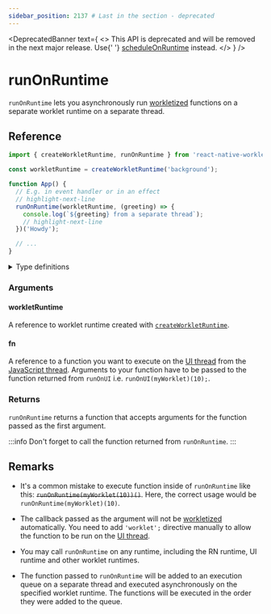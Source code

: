 ```yaml
---
sidebar_position: 2137 # Last in the section - deprecated
---
```


<DeprecatedBanner
  text={
    <>
      This API is deprecated and will be removed in the next major release. Use{' '}
      <a href="/docs/threading/scheduleOnRuntime">scheduleOnRuntime</a> instead.
    </>
  }
/>

# runOnRuntime

`runOnRuntime` lets you asynchronously run [workletized](/docs/fundamentals/glossary#to-workletize) functions on a separate worklet runtime on a separate thread.

## Reference

```javascript
import { createWorkletRuntime, runOnRuntime } from 'react-native-worklets';

const workletRuntime = createWorkletRuntime('background');

function App() {
  // E.g. in event handler or in an effect
  // highlight-next-line
  runOnRuntime(workletRuntime, (greeting) => {
    console.log(`${greeting} from a separate thread`);
    // highlight-next-line
  })('Howdy');

  // ...
}
```

<details>
<summary>Type definitions</summary>

```typescript
function runOnRuntime<A extends any[], R>(
  workletRuntime: WorkletRuntime,
  fn: (...args: A) => R
): (...args: Parameters<typeof fn>) => void;
```

</details>

### Arguments

#### workletRuntime

A reference to worklet runtime created with [`createWorkletRuntime`](/docs/threading/createWorkletRuntime).

#### fn

A reference to a function you want to execute on the [UI thread](/docs/fundamentals/glossary#ui-thread) from the [JavaScript thread](/docs/fundamentals/glossary#javascript-thread). Arguments to your function have to be passed to the function returned from `runOnUI` i.e. `runOnUI(myWorklet)(10);`.

### Returns

`runOnRuntime` returns a function that accepts arguments for the function passed as the first argument.

:::info
Don't forget to call the function returned from `runOnRuntime`.
:::

## Remarks

- It's a common mistake to execute function inside of `runOnRuntime` like this: ~~`runOnRuntime(myWorklet(10))()`~~. Here, the correct usage would be `runOnRuntime(myWorklet)(10)`.

- The callback passed as the argument will not be [workletized](/docs/fundamentals/glossary#to-workletize) automatically. You need to add `'worklet';` directive manually to allow the function to be run on the [UI thread](/docs/fundamentals/glossary#ui-thread).

- You may call `runOnRuntime` on any runtime, including the RN runtime, UI runtime and other worklet runtimes.

- The function passed to `runOnRuntime` will be added to an execution queue on a separate thread and executed asynchronously on the specified worklet runtime. The functions will be executed in the order they were added to the queue.
